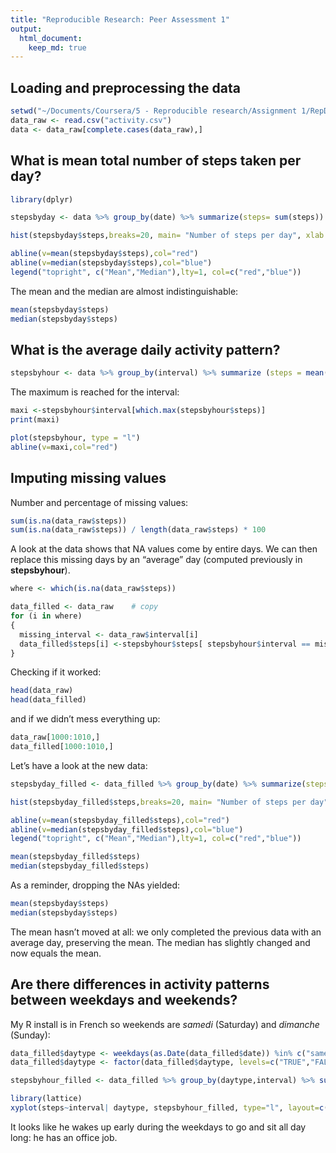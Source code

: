 ```yaml
---
title: "Reproducible Research: Peer Assessment 1"
output: 
  html_document:
    keep_md: true
---
```



## Loading and preprocessing the data

```r
setwd("~/Documents/Coursera/5 - Reproducible research/Assignment 1/RepData_PeerAssessment1")
data_raw <- read.csv("activity.csv")
data <- data_raw[complete.cases(data_raw),]
```

## What is mean total number of steps taken per day?

```r
library(dplyr)

stepsbyday <- data %>% group_by(date) %>% summarize(steps= sum(steps))

hist(stepsbyday$steps,breaks=20, main= "Number of steps per day", xlab = "Steps")

abline(v=mean(stepsbyday$steps),col="red")
abline(v=median(stepsbyday$steps),col="blue")
legend("topright", c("Mean","Median"),lty=1, col=c("red","blue"))
```

The mean and the median are almost indistinguishable:
```r
mean(stepsbyday$steps)
median(stepsbyday$steps)
```

## What is the average daily activity pattern?

```r
stepsbyhour <- data %>% group_by(interval) %>% summarize (steps = mean(steps))
```

The maximum is reached for the interval:
```r
maxi <-stepsbyhour$interval[which.max(stepsbyhour$steps)]
print(maxi)

plot(stepsbyhour, type = "l")
abline(v=maxi,col="red")
```

## Imputing missing values
Number and percentage of missing values:
```r
sum(is.na(data_raw$steps))
sum(is.na(data_raw$steps)) / length(data_raw$steps) * 100
```

A look at the data shows that NA values come by entire days. We can then replace this missing days by an "average" day (computed previously in **stepsbyhour**).

```r
where <- which(is.na(data_raw$steps))

data_filled <- data_raw    # copy
for (i in where)
{
  missing_interval <- data_raw$interval[i]
  data_filled$steps[i] <-stepsbyhour$steps[ stepsbyhour$interval == missing_interval ]
}

```

Checking if it worked:
```r
head(data_raw)
head(data_filled)
```
and if we didn't mess everything up:
```r
data_raw[1000:1010,]
data_filled[1000:1010,]
```

Let's have a look at the new data:
```r
stepsbyday_filled <- data_filled %>% group_by(date) %>% summarize(steps= sum(steps))

hist(stepsbyday_filled$steps,breaks=20, main= "Number of steps per day", xlab = "Steps")

abline(v=mean(stepsbyday_filled$steps),col="red")
abline(v=median(stepsbyday_filled$steps),col="blue")
legend("topright", c("Mean","Median"),lty=1, col=c("red","blue"))

mean(stepsbyday_filled$steps)
median(stepsbyday_filled$steps)
```
As a reminder, dropping the NAs yielded:
```r
mean(stepsbyday$steps)
median(stepsbyday$steps)
```

The mean hasn't moved at all: we only completed the previous data with an average day, preserving the mean.
The median has slightly changed and now equals the mean.


## Are there differences in activity patterns between weekdays and weekends?

My R install is in French so weekends are *samedi* (Saturday) and *dimanche* (Sunday):
```r
data_filled$daytype <- weekdays(as.Date(data_filled$date)) %in% c("samedi","dimanche")
data_filled$daytype <- factor(data_filled$daytype, levels=c("TRUE","FALSE"),label=c("weekend","weekday"))

```


```r
stepsbyhour_filled <- data_filled %>% group_by(daytype,interval) %>% summarize (steps = mean(steps))

library(lattice)
xyplot(steps~interval| daytype, stepsbyhour_filled, type="l", layout=c(1,2))
```

It looks like he wakes up early during the weekdays to go and sit all day long: he has an office job.
